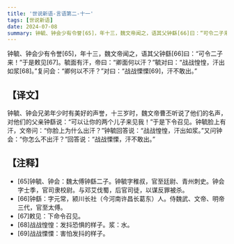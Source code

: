 ```yaml
---
title: '世说新语-言语第二-十一'
tags: [世说新语]
date: 2024-07-08
summary: 钟毓、钟会少有令誉[65]，年十三，魏文帝闻之，语其父钟繇[66]曰：“可令二子来！
---
```


钟毓、钟会少有令誉[65]，年十三，魏文帝闻之，语其父钟繇[66]曰：“可令二子来！”于是敕见[67]。毓面有汗，帝曰：“卿面何以汗？”毓对曰：“战战惶惶，汗出如浆[68]。”复问会：“卿何以不汗？”对曰：“战战慄慄[69]，汗不敢出。”

## 【译文】

钟毓、钟会兄弟年少时有美好的声誉，十三岁时，魏文帝曹丕听说了他们的名声，对他们的父亲钟繇说：“可以让你的两个儿子来见我！”于是下令召见。钟毓脸上有汗，文帝问：“你脸上为什么出汗？”钟毓回答说：“战战惶惶，汗出如浆。”又问钟会：“你怎么不出汗？”回答说：“战战慄慄，汗不敢出。”

## 【注释】

- [65]钟毓、钟会：魏太傅钟繇二子。钟毓字稚叔，官至廷尉、青州刺史。钟会字士季，官司隶校尉。与邓艾伐蜀，后官司徒，以谋反罪被杀。
- [66]钟繇：字元常，颍川长社（今河南许昌长葛东）人。侍魏武、文帝、明帝三代，官至太傅。
- [67]敕见：下命令召见。
- [68]战战惶惶：发抖恐惧的样子。浆：水。
- [69]战战慄慄：害怕发抖的样子。
